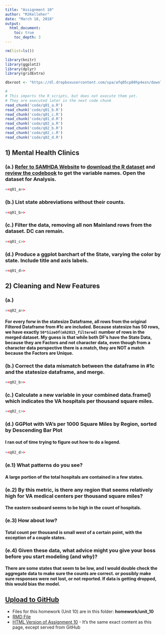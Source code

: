 ---
title: "Assignment 10"
author: "MJKelleher"
date: "March 18, 2018"
output:
  html_document:
    toc: true
    toc_depth: 3
---

```{r setup, include=FALSE, echo=TRUE}
rm(list=ls())

library(knitr)
library(ggplot2)
library(dplyr)
library(gridExtra)

dbxroot <- "https://dl.dropboxusercontent.com/spa/afq05cp80hp4ezn/downloads/public/msds-data/"
```

```{r, results='hide', message=FALSE, warning=FALSE, echo=FALSE}
#
# This imports the R scripts, but does not execute them yet.
# They are executed later in the next code chunk
read_chunk('code/q01_a.R')
read_chunk('code/q01_b.R')
read_chunk('code/q01_c.R')
read_chunk('code/q01_d.R')
read_chunk('code/q02_a.R')
read_chunk('code/q02_b.R')
read_chunk('code/q02_c.R')
read_chunk('code/q02_d.R')

```

## 1) Mental Health Clinics
### (a.) [Refer to SAMHDA Website](https://datafiles.samhsa.gov/study-dataset/national-mental-health-services-survey-2015-n-mhss-2015-ds0001-nid17098) to [download the R dataset](http://samhda.s3-us-gov-west-1.amazonaws.com/s3fs-public/field-uploads-protected/studies/N-MHSS-2015/N-MHSS-2015-datasets/N-MHSS-2015-DS0001/N-MHSS-2015-DS0001-bundles-with-study-info/N-MHSS-2015-DS0001-bndl-data-r.zip) and [review the codebook](http://samhda.s3-us-gov-west-1.amazonaws.com/s3fs-public/field-uploads-protected/studies/N-MHSS-2015/N-MHSS-2015-datasets/N-MHSS-2015-DS0001/N-MHSS-2015-DS0001-info/N-MHSS-2015-DS0001-info-codebook.pdf) to get the variable names.  Open the dataset for Analysis.
```{r}
<<q01_a>>
```
### (b.) List state abbreviations without their counts.
```{r}
<<q01_b>>
```
### (c.) Filter the data, removing all non Mainland rows from the dataset.  DC can remain.
```{r}
<<q01_c>>
```
### (d.) Produce a ggplot barchart of the State, varying the color by state.  Include title and axis labels.
```{r}
<<q01_d>>
```

## 2) Cleaning and New Features
### (a.) 
```{r}
<<q02_a>>
```
#### For every forw in the statesize Dataframe, all rows from the original Filtered Dataframe from #1c are included.  Because statesize has 50 rows, we have exactly `50*SizeOf(mh2015_filtered)` number of rows in the merged dataset.  My guess is that while both DF's have the State Data, because they are Factors and not character data, even though from a character data perspective there is a match, they are NOT a match because the Factors are Unique.
### (b.) Correct the data mismatch between the dataframe in #1c and the statesize dataframe, and merge.
```{r}
<<q02_b>>
```
### (c.) Calculate a new variable in your combined data.frame() which indicates the VA hospitals per thousand square miles.
```{r}
<<q02_c>>
```

### (d.) GGPlot with VA's per 1000 Square Miles by Region, sorted by Descending Bar Plot
#### I ran out of time trying to figure out how to do a legend.
```{r}
<<q02_d>>
```

### (e.1) What patterns do you see? 
#### A large portion of the total hospitals are contained in a few states.

### (e.2) By this metric, is there any region that seems relatively high for VA medical centers per thousand square miles?
#### The eastern seaboard seems to be high in the count of hospitals.

### (e.3) How about low? 
#### Total count per thousand is small west of a certain point, with the exception of a couple states.

### (e.4) Given these data, what advice might you give your boss before you start modeling (and why)?
#### There are some states that seem to be low, and I would double check the aggregate data to make sure the counts are correct.  or possibly make sure responses were not lost, or not reported.  If data is getting dropped, this would bias the model.


## [Upload to GitHub](https://github.com/allthebits/mjk-msds6306)
- Files for this homework (Unit 10) are in this folder: **homework/unit_10**
- [RMD File](https://github.com/allthebits/mjk-msds6306/blob/master/homework/unit_10/homework_submission.Rmd)
- [HTML Version of Assignment 10](http://htmlpreview.github.io/?https://raw.githubusercontent.com/allthebits/mjk-msds6306/master/homework/unit_10/homework_submission.html)  -  It's the same exact content as this page, except served from GitHub

